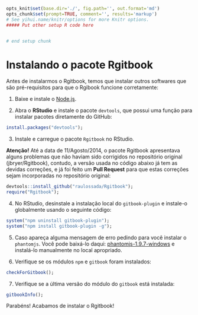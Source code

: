 ```r
opts_knit$set(base.dir='./', fig.path='', out.format='md')
opts_chunk$set(prompt=TRUE, comment='', results='markup')
# See yihui.name/knitr/options for more Knitr options.
##### Put other setup R code here


# end setup chunk
```
# Instalando o pacote Rgitbook

Antes de instalarmos o Rgitbook, temos que instalar outros softwares que são pré-requisitos para que o Rgibook funcione corretamente:

1) Baixe e instale o [Node.js](http://nodejs.org/).

2) Abra o **RStudio** e instale o pacote ``devtools``, que possui uma função para instalar pacotes diretamente do GitHub:

```r
install.packages("devtools");
```

3) Instale e carregue o pacote ``Rgitbook`` no RStudio.

**Atenção!** Até a data de 11/Agosto/2014, o pacote Rgitbook apresentava alguns problemas que não haviam sido corrigidos no repositório original (jbryer/Rgitbook), contudo, a versão usada no código abaixo já tem as devidas correções, e já foi feito um **Pull Request** para que estas correções sejam incorporadas no repositório original:

```r
devtools::install_github("raulossada/Rgitbook");
require("Rgitbook");
```

4) No RStudio, desinstale a instalação local do ``gitbook-plugin`` e instale-o globalmente usando o seguinte código:

```r
system("npm uninstall gitbook-plugin");
system("npm install gitbook-plugin -g");
```

5) Caso apareça alguma mensagem de erro pedindo para você instalar o ``phantomjs``. Você pode baixá-lo daqui: [phantomjs-1.9.7-windows](http://phantomjs.org/download.html) e instalá-lo manualmente no local apropriado.

6) Verifique se os módulos ``npm`` e ``gitbook`` foram instalados:

```r
checkForGitbook();
```

7) Verifique se a última versão do módulo do ``gitbook`` está instalada:

```r
gitbookInfo();
```

Parabéns! Acabamos de instalar o Rgitbook!

